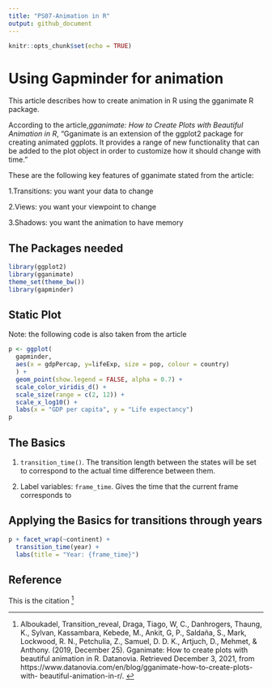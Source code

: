 ```yaml
---
title: "PS07-Animation in R"
output: github_document
---
```


```r
knitr::opts_chunk$set(echo = TRUE)
```

# Using Gapminder for animation 


This article describes how to create animation in R using the gganimate R 
package.

According to the article,*gganimate: How to Create Plots with Beautiful
  Animation in R*,
"Gganimate is an extension of the ggplot2 package for creating animated ggplots.
It provides a range of new functionality that can be added to the plot object 
in order to customize how it should change with time."

These are the following key features of gganimate stated from the article:

1.Transitions: you want your data to change

2.Views: you want your viewpoint to change

3.Shadows: you want the animation to have memory

## The Packages needed 


```r
library(ggplot2)
library(gganimate)
theme_set(theme_bw())
library(gapminder)
```


## Static Plot 

Note: the following code is also taken from the article
```r
p <- ggplot(
  gapminder, 
  aes(x = gdpPercap, y=lifeExp, size = pop, colour = country)
  ) +
  geom_point(show.legend = FALSE, alpha = 0.7) +
  scale_color_viridis_d() +
  scale_size(range = c(2, 12)) +
  scale_x_log10() +
  labs(x = "GDP per capita", y = "Life expectancy")
p

```

## The Basics 

1.  `transition_time()`. The transition length between the states will be set to
correspond to the actual time difference between them.

2. Label variables: `frame_time`. Gives 
the time that the current frame corresponds to



## Applying the Basics for transitions through years


```r
p + facet_wrap(~continent) +
  transition_time(year) +
  labs(title = "Year: {frame_time}")
```



##  Reference

This is the citation ^[Alboukadel, Transition_reveal, 
Draga, Tiago, W, C., Danhrogers, Thaung, K., Sylvan, 
Kassambara, Kebede, M., Ankit, G, P., Saldaña, S., Mark, 
Lockwood, R. N., Petchulia, Z., Samuel, D. D. K., Artjuch, D., Mehmet, 
&amp; Anthony. (2019, December 25). Gganimate: How to create plots with 
beautiful animation in R. Datanovia. Retrieved December 3, 2021, from https://www.datanovia.com/en/blog/gganimate-how-to-create-plots-with-
beautiful-animation-in-r/. ]
